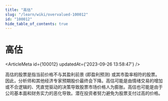 ```yaml
---
title: "高估"
slug: "/learn/wiki/overvalued-100012"
id: "100012"
hide_table_of_contents: true
---
```



# 高估

<ArticleMeta id={100012} updatedAt={'2023-09-26 13:58:47'} />
<div className='border-solid border-b border-t-0 my-4 border-[var(--ifm-color-gray-300)]' />

高估的股票是指当前价格不与其盈利前景 (即盈利预测) 或其市盈率相符的股票。因此，分析师和其他经济专家预期股价最终会下降。高估可能是由情绪交易的增加或不合逻辑的、凭直觉驱动的决策导致股票市场价格人为膨胀。高估也可能是由于公司基本面和财务实力的恶化导致。潜在投资者努力避免为股票支付过高的价格。
